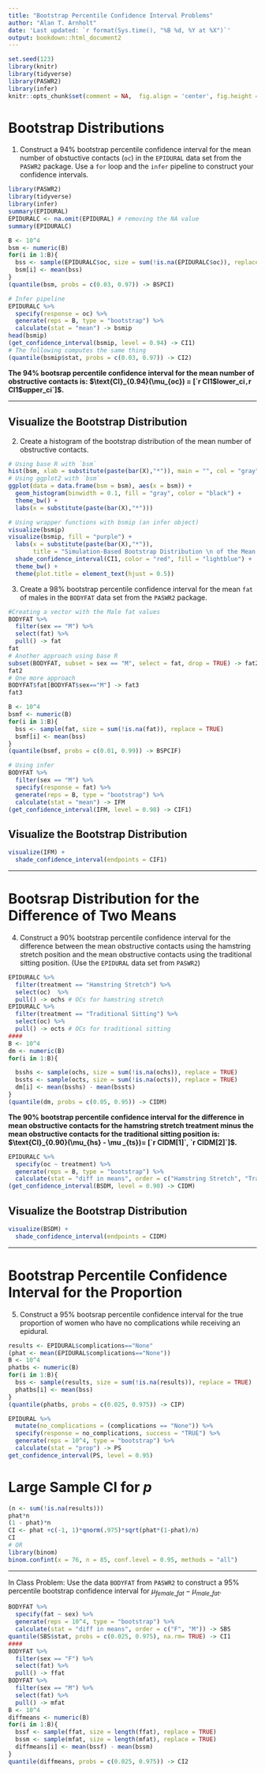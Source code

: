 ```yaml
---
title: "Bootstrap Percentile Confidence Interval Problems"
author: "Alan T. Arnholt"
date: 'Last updated: `r format(Sys.time(), "%B %d, %Y at %X")`'
output: bookdown::html_document2
---
```


```r
set.seed(123)
library(knitr)
library(tidyverse)
library(PASWR2)
library(infer)
knitr::opts_chunk$set(comment = NA,  fig.align = 'center', fig.height = 5, fig.width = 5, prompt = FALSE, highlight = TRUE, tidy = FALSE, warning = FALSE, message = FALSE)
```

# Bootstrap Distributions

1. Construct a 94% bootstrap percentile confidence interval for the mean number of obstuctive contacts (`oc`) in the `EPIDURAL` data set from the `PASWR2` package.  Use a `for` loop and the `infer` pipeline to construct your confidence intervals.  

```r
library(PASWR2)
library(tidyverse)
library(infer)
summary(EPIDURAL)
EPIDURALC <- na.omit(EPIDURAL) # removing the NA value
summary(EPIDURALC)
```
```r
B <- 10^4
bsm <- numeric(B)
for(i in 1:B){
  bss <- sample(EPIDURALC$oc, size = sum(!is.na(EPIDURALC$oc)), replace = TRUE)
  bsm[i] <- mean(bss)
}
(quantile(bsm, probs = c(0.03, 0.97)) -> BSPCI)

```

```r
# Infer pipeline
EPIDURALC %>% 
  specify(response = oc) %>% 
  generate(reps = B, type = "bootstrap") %>% 
  calculate(stat = "mean") -> bsmip
head(bsmip)
(get_confidence_interval(bsmip, level = 0.94) -> CI1)
# The following computes the same thing
(quantile(bsmip$stat, probs = c(0.03, 0.97)) -> CI2)
```
**The 94% bootsrap percentile confidence interval for the mean number of obstructive
 contacts is: $\text{CI}_{0.94}(\mu_{oc}) = [`r CI1$lower_ci`, `r CI1$upper_ci`]$.**
 
 ___________________


## Visualize the Bootstrap Distribution

2. Create a histogram of the bootstrap distribution of the mean number of obstructive contacts.

```r
# Using base R with `bsm`
hist(bsm, xlab = substitute(paste(bar(X),"*")), main = "", col = "gray")
# Using ggplot2 with `bsm`
ggplot(data = data.frame(bsm = bsm), aes(x = bsm)) + 
  geom_histogram(binwidth = 0.1, fill = "gray", color = "black") + 
  theme_bw() + 
  labs(x = substitute(paste(bar(X),"*")))
```

```r
# Using wrapper functions with bsmip (an infer object)
visualize(bsmip)
visualize(bsmip, fill = "purple") + 
  labs(x = substitute(paste(bar(X),"*")), 
       title = "Simulation-Based Bootstrap Distribution \n of the Mean Number of Obstructive Contacts") + 
  shade_confidence_interval(CI1, color = "red", fill = "lightblue") + 
  theme_bw() +
  theme(plot.title = element_text(hjust = 0.5)) 
```


3. Create a 98% bootstrap percentile confidence interval for the mean `fat` of males in the `BODYFAT` data set from the `PASWR2` package.

```r
#Creating a vector with the Male fat values
BODYFAT %>% 
  filter(sex == "M") %>% 
  select(fat) %>% 
  pull() -> fat
fat
# Another approach using base R
subset(BODYFAT, subset = sex == "M", select = fat, drop = TRUE) -> fat2
fat2
# One more approach
BODYFAT$fat[BODYFAT$sex=="M"] -> fat3
fat3
```

```r
B <- 10^4
bsmf <- numeric(B)
for(i in 1:B){
  bss <- sample(fat, size = sum(!is.na(fat)), replace = TRUE)
  bsmf[i] <- mean(bss)
}
(quantile(bsmf, probs = c(0.01, 0.99)) -> BSPCIF)
```

```r
# Using infer
BODYFAT %>% 
  filter(sex == "M") %>% 
  specify(response = fat) %>% 
  generate(reps = B, type = "bootstrap") %>% 
  calculate(stat = "mean") -> IFM
(get_confidence_interval(IFM, level = 0.98) -> CIF1)
```

## Visualize the Bootstrap Distribution 

```r
visualize(IFM) +
  shade_confidence_interval(endpoints = CIF1)
```

_____________

# Bootsrap Distribution for the Difference of Two Means

4. Construct a 90% bootstrap percentile confidence interval for the difference between the mean obstructive contacts using the hamstring stretch position and the mean obstructive contacts using the traditional sitting position.  (Use the `EPIDURAL` data set from `PASWR2`)

```r
EPIDURALC %>% 
  filter(treatment == "Hamstring Stretch") %>% 
  select(oc)  %>% 
  pull() -> ochs # OCs for hamstring stretch
EPIDURALC %>% 
  filter(treatment == "Traditional Sitting") %>% 
  select(oc) %>% 
  pull() -> octs # OCs for traditional sitting
####
B <- 10^4
dm <- numeric(B)
for(i in 1:B){

  bsshs <- sample(ochs, size = sum(!is.na(ochs)), replace = TRUE)
  bssts <- sample(octs, size = sum(!is.na(octs)), replace = TRUE)
  dm[i] <- mean(bsshs) - mean(bssts)
}
(quantile(dm, probs = c(0.05, 0.95)) -> CIDM)
```

**The 90% bootstrap percentile confidence interval for the difference in mean obstructive contacts for the hamstring stretch treatment minus the mean obstructive contacts for the traditional sitting position is: $\text{CI}_{0.90}(\mu_{hs} - \mu _{ts})= [`r CIDM[1]`, `r CIDM[2]`]$.**


```r
EPIDURALC %>% 
  specify(oc ~ treatment) %>% 
  generate(reps = B, type = "bootstrap") %>% 
  calculate(stat = "diff in means", order = c("Hamstring Stretch", "Traditional Sitting")) -> BSDM
(get_confidence_interval(BSDM, level = 0.90) -> CIDM)
```

## Visualize the Bootstrap Distribution 

```r
visualize(BSDM) +
  shade_confidence_interval(endpoints = CIDM)
```


______________

# Bootstrap Percentile Confidence Interval for the Proportion

5.  Construct a 95% bootsrap percentile confidence interval for the true proportion of women who have no complications while receiving an epidural. 

```r
results <- EPIDURAL$complications=="None"
(phat <- mean(EPIDURAL$complications=="None"))
B <- 10^4
phatbs <- numeric(B)
for(i in 1:B){
  bss <- sample(results, size = sum(!is.na(results)), replace = TRUE)
  phatbs[i] <- mean(bss)
}
(quantile(phatbs, probs = c(0.025, 0.975)) -> CIP)
```

```r
EPIDURAL %>% 
  mutate(no_complications = (complications == "None")) %>% 
  specify(response = no_complications, success = "TRUE") %>% 
  generate(reps = 10^4, type = "bootstrap") %>% 
  calculate(stat = "prop") -> PS
get_confidence_interval(PS, level = 0.95)
```


# Large Sample CI for $p$

```r
(n <- sum(!is.na(results)))
phat*n
(1 - phat)*n
CI <- phat +c(-1, 1)*qnorm(.975)*sqrt(phat*(1-phat)/n)
CI
# OR
library(binom)
binom.confint(x = 76, n = 85, conf.level = 0.95, methods = "all")
```
____________

In Class Problem:  Use the data `BODYFAT` from `PASWR2` to construct a 95% percentile bootstrap confidence interval for $\mu_{female\_fat} - \mu_{male\_fat}$.



```r
BODYFAT %>% 
  specify(fat ~ sex) %>% 
  generate(reps = 10^4, type = "bootstrap") %>% 
  calculate(stat = "diff in means", order = c("F", "M")) -> SBS
quantile(SBS$stat, probs = c(0.025, 0.975), na.rm= TRUE) -> CI1
####
BODYFAT %>% 
  filter(sex == "F") %>% 
  select(fat) %>% 
  pull() -> ffat
BODYFAT %>% 
  filter(sex == "M") %>% 
  select(fat) %>% 
  pull() -> mfat
B <- 10^4
diffmeans <- numeric(B)
for(i in 1:B){
  bssf <- sample(ffat, size = length(ffat), replace = TRUE)
  bssm <- sample(mfat, size = length(mfat), replace = TRUE)
  diffmeans[i] <- mean(bssf) - mean(bssm)
}
quantile(diffmeans, probs = c(0.025, 0.975)) -> CI2
```




